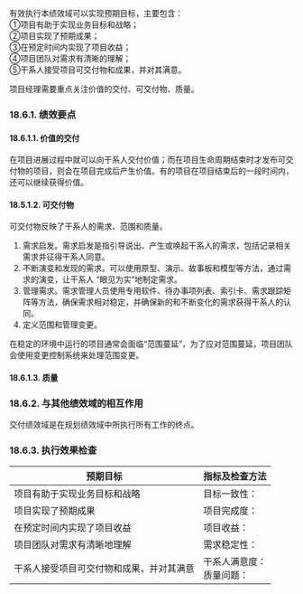 有效执行本绩效域可以实现预期目标，主要包含：  
①项目有助于实现业务目标和战略；  
②项目实现了预期成果；  
③在预定时间内实现了项目收益；  
④项目团队对需求有清晰的理解；  
⑤干系人接受项目可交付物和成果，并对其满意。

项目经理需要重点关注价值的交付、可交付物、质量。

### 18.6.1. 绩效要点

#### 18.6.1.1. 价值的交付
在项目进展过程中就可以向干系人交付价值；而在项目生命周期结束时才发布可交付物的项目，则会在项目完成后产生价值。有的项目在项目结束后的一段时间内，还可以继续获得价值。

#### 18.5.1.2. 可交付物
可交付物反映了干系人的需求、范围和质量。

1. 需求启发。需求启发是指引导说出、产生或唤起干系人的需求，包括记录相关需求并征得干系人同意。
2. 不断演变和发现的需求。可以使用原型、演示、故事板和模型等方法，通过需求的演变，让干系人 “眼见为实”地制定需求。
3. 管理需求。需求管理人员使用专用软件、待办事项列表、索引卡、需求跟踪矩阵等方法，确保需求相对稳定，并确保新的和不断变化的需求获得干系人的认同。
4. 定义范围和管理变更。

在稳定的环境中运行的项目通常会面临“范围蔓延”，为了应对范围蔓延，项目团队会使用变更控制系统来处理范围变更。

#### 18.6.1.3. 质量

### 18.6.2. 与其他绩效域的相互作用
交付绩效域是在规划绩效域中所执行所有工作的终点。

### 18.6.3. 执行效果检查

<div class="tableTwo"></div>

| 预期目标                                 | 指标及检查方法                 |
| ---------------------------------------- | ------------------------------ |
| 项目有助于实现业务目标和战略             | 目标一致性：                   |
| 项目实现了预期成果                       | 项目完成度：                   |
| 在预定时间内实现了项目收益               | 项目收益：                     |
| 项目团队对需求有清晰地理解               | 需求稳定性：                   |
| 干系人接受项目可交付物和成果，并对其满意 | 干系人满意度：<br />质量问题： |
